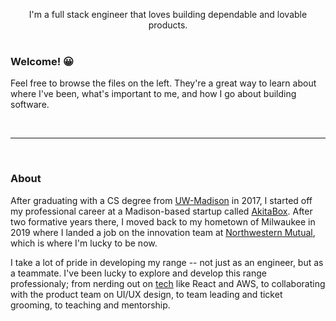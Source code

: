 
<PageHeader
  title="Hi! I'm Brett 👋"
  imgSrc="/headshot.jpeg"
  elevateImg
  hideDivider
/>

<center>
  I'm a full stack engineer that loves building dependable and lovable products.
</center>

<br />

### Welcome! 😀

Feel free to browse the files on the left. They're a great way to learn about where I've been, what's important to me, and how I go about building software.

<br />
<hr />
<br />

### About

After graduating with a CS degree from [UW-Madison](/school/) in 2017, I started off my professional career at a Madison-based startup called [AkitaBox](/akitabox/). After two formative years there, I moved back to my hometown of Milwaukee in 2019 where I landed a job on the innovation team at [Northwestern Mutual](/northwestern-mutual/), which is where I'm lucky to be now.

I take a lot of pride in developing my range -- not just as an engineer, but as a teammate. I've been lucky to explore and develop this range professionaly; from nerding out on [tech](/toolkit/) like React and AWS, to collaborating with the product team on UI/UX design, to team leading and ticket grooming, to teaching and mentorship.
